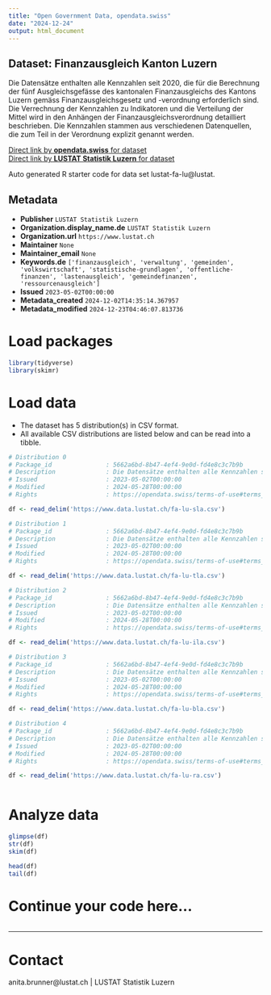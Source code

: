 ```yaml
---
title: "Open Government Data, opendata.swiss"
date: "2024-12-24"
output: html_document
---
```


## Dataset: Finanzausgleich Kanton Luzern

Die Datensätze enthalten alle Kennzahlen seit 2020, die für die Berechnung der fünf Ausgleichsgefässe des kantonalen Finanzausgleichs des Kantons Luzern gemäss Finanzausgleichsgesetz und -verordnung erforderlich sind. Die Verrechnung der Kennzahlen zu Indikatoren und die Verteilung der Mittel wird in den Anhängen der Finanzausgleichsverordnung detailliert beschrieben. Die Kennzahlen stammen aus verschiedenen Datenquellen, die zum Teil in der Verordnung explizit genannt werden.

[Direct link by **opendata.swiss** for dataset](https://opendata.swiss/de/dataset/finanzausgleich-kanton-luzern1)<br>
[Direct link by **LUSTAT Statistik Luzern** for dataset](https://www.lustat.ch/daten?stichwort=Finanzausgleich)

Auto generated R starter code for data set lustat-fa-lu@lustat.

## Metadata

- **Publisher** `LUSTAT Statistik Luzern`
- **Organization.display_name.de** `LUSTAT Statistik Luzern`
- **Organization.url** `https://www.lustat.ch`
- **Maintainer** `None`
- **Maintainer_email** `None`
- **Keywords.de** `['finanzausgleich', 'verwaltung', 'gemeinden', 'volkswirtschaft', 'statistische-grundlagen', 'offentliche-finanzen', 'lastenausgleich', 'gemeindefinanzen', 'ressourcenausgleich']`
- **Issued** `2023-05-02T00:00:00`
- **Metadata_created** `2024-12-02T14:35:14.367957`
- **Metadata_modified** `2024-12-23T04:46:07.813736`


# Load packages

```r

library(tidyverse)
library(skimr)

```

# Load data

-   The dataset has 5 distribution(s) in CSV format.
-   All available CSV distributions are listed below and can be read into a tibble.

```r

# Distribution 0
# Package_id               : 5662a6bd-8b47-4ef4-9e0d-fd4e8c3c7b9b
# Description              : Die Datensätze enthalten alle Kennzahlen seit 2020, die für die Berechnung der fünf Ausgleichsgefässe des kantonalen Finanzausgleichs des Kantons Luzern gemäss Finanzausgleichsgesetz und -verordnung erforderlich sind. Die Verrechnung der Kennzahlen zu Indikatoren und die Verteilung der Mittel wird in den Anhängen der Finanzausgleichsverordnung detailliert beschrieben. Die Kennzahlen stammen aus verschiedenen Datenquellen, die zum Teil in der Verordnung explizit genannt werden.
# Issued                   : 2023-05-02T00:00:00
# Modified                 : 2024-05-28T00:00:00
# Rights                   : https://opendata.swiss/terms-of-use#terms_by_ask

df <- read_delim('https://www.data.lustat.ch/fa-lu-sla.csv')

# Distribution 1
# Package_id               : 5662a6bd-8b47-4ef4-9e0d-fd4e8c3c7b9b
# Description              : Die Datensätze enthalten alle Kennzahlen seit 2020, die für die Berechnung der fünf Ausgleichsgefässe des kantonalen Finanzausgleichs des Kantons Luzern gemäss Finanzausgleichsgesetz und -verordnung erforderlich sind. Die Verrechnung der Kennzahlen zu Indikatoren und die Verteilung der Mittel wird in den Anhängen der Finanzausgleichsverordnung detailliert beschrieben. Die Kennzahlen stammen aus verschiedenen Datenquellen, die zum Teil in der Verordnung explizit genannt werden.
# Issued                   : 2023-05-02T00:00:00
# Modified                 : 2024-05-28T00:00:00
# Rights                   : https://opendata.swiss/terms-of-use#terms_by_ask

df <- read_delim('https://www.data.lustat.ch/fa-lu-tla.csv')

# Distribution 2
# Package_id               : 5662a6bd-8b47-4ef4-9e0d-fd4e8c3c7b9b
# Description              : Die Datensätze enthalten alle Kennzahlen seit 2020, die für die Berechnung der fünf Ausgleichsgefässe des kantonalen Finanzausgleichs des Kantons Luzern gemäss Finanzausgleichsgesetz und -verordnung erforderlich sind. Die Verrechnung der Kennzahlen zu Indikatoren und die Verteilung der Mittel wird in den Anhängen der Finanzausgleichsverordnung detailliert beschrieben. Die Kennzahlen stammen aus verschiedenen Datenquellen, die zum Teil in der Verordnung explizit genannt werden.
# Issued                   : 2023-05-02T00:00:00
# Modified                 : 2024-05-28T00:00:00
# Rights                   : https://opendata.swiss/terms-of-use#terms_by_ask

df <- read_delim('https://www.data.lustat.ch/fa-lu-ila.csv')

# Distribution 3
# Package_id               : 5662a6bd-8b47-4ef4-9e0d-fd4e8c3c7b9b
# Description              : Die Datensätze enthalten alle Kennzahlen seit 2020, die für die Berechnung der fünf Ausgleichsgefässe des kantonalen Finanzausgleichs des Kantons Luzern gemäss Finanzausgleichsgesetz und -verordnung erforderlich sind. Die Verrechnung der Kennzahlen zu Indikatoren und die Verteilung der Mittel wird in den Anhängen der Finanzausgleichsverordnung detailliert beschrieben. Die Kennzahlen stammen aus verschiedenen Datenquellen, die zum Teil in der Verordnung explizit genannt werden.
# Issued                   : 2023-05-02T00:00:00
# Modified                 : 2024-05-28T00:00:00
# Rights                   : https://opendata.swiss/terms-of-use#terms_by_ask

df <- read_delim('https://www.data.lustat.ch/fa-lu-bla.csv')

# Distribution 4
# Package_id               : 5662a6bd-8b47-4ef4-9e0d-fd4e8c3c7b9b
# Description              : Die Datensätze enthalten alle Kennzahlen seit 2020, die für die Berechnung der fünf Ausgleichsgefässe des kantonalen Finanzausgleichs des Kantons Luzern gemäss Finanzausgleichsgesetz und -verordnung erforderlich sind. Die Verrechnung der Kennzahlen zu Indikatoren und die Verteilung der Mittel wird in den Anhängen der Finanzausgleichsverordnung detailliert beschrieben. Die Kennzahlen stammen aus verschiedenen Datenquellen, die zum Teil in der Verordnung explizit genannt werden.
# Issued                   : 2023-05-02T00:00:00
# Modified                 : 2024-05-28T00:00:00
# Rights                   : https://opendata.swiss/terms-of-use#terms_by_ask

df <- read_delim('https://www.data.lustat.ch/fa-lu-ra.csv')



```

# Analyze data

```r

glimpse(df)
str(df)
skim(df)

head(df)
tail(df)

```

# Continue your code here...

```r

```

------------------------------------------------------------------------

# Contact

anita.brunner@lustat.ch | LUSTAT Statistik Luzern
